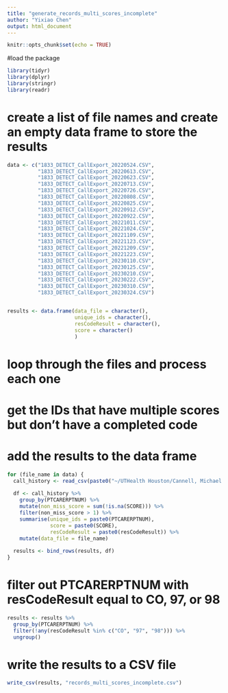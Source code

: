 ```yaml
---
title: "generate_records_multi_scores_incomplete"
author: "Yixiao Chen"
output: html_document
---
```


```r
knitr::opts_chunk$set(echo = TRUE)
```

#load the package
```r
library(tidyr)
library(dplyr)
library(stringr)
library(readr)
```

# create a list of file names and create an empty data frame to store the results
```r
data <- c("1833_DETECT_CallExport_20220524.CSV",
          "1833_DETECT_CallExport_20220613.CSV",
          "1833_DETECT_CallExport_20220623.CSV",
          "1833_DETECT_CallExport_20220713.CSV",
          "1833_DETECT_CallExport_20220726.CSV",
          "1833_DETECT_CallExport_20220808.CSV",
          "1833_DETECT_CallExport_20220825.CSV",
          "1833_DETECT_CallExport_20220912.CSV",
          "1833_DETECT_CallExport_20220922.CSV",
          "1833_DETECT_CallExport_20221011.CSV",
          "1833_DETECT_CallExport_20221024.CSV",
          "1833_DETECT_CallExport_20221109.CSV",
          "1833_DETECT_CallExport_20221123.CSV",
          "1833_DETECT_CallExport_20221209.CSV",
          "1833_DETECT_CallExport_20221223.CSV",
          "1833_DETECT_CallExport_20230110.CSV",
          "1833_DETECT_CallExport_20230125.CSV",
          "1833_DETECT_CallExport_20230210.CSV",
          "1833_DETECT_CallExport_20230222.CSV",
          "1833_DETECT_CallExport_20230310.CSV",
          "1833_DETECT_CallExport_20230324.CSV")


results <- data.frame(data_file = character(),
                      unique_ids = character(),
                      resCodeResult = character(),
                      score = character()
                      )
```

# loop through the files and process each one
# get the IDs that have multiple scores but don't have a completed code
# add the results to the data frame
```r
for (file_name in data) {
  call_history <- read_csv(paste0("~/UTHealth Houston/Cannell, Michael B - Outbound call logs/", file_name))
  
  df <- call_history %>%
    group_by(PTCARERPTNUM) %>%
    mutate(non_miss_score = sum(!is.na(SCORE))) %>%
    filter(non_miss_score > 1) %>%
    summarise(unique_ids = paste0(PTCARERPTNUM),
              score = paste0(SCORE),
              resCodeResult = paste0(resCodeResult)) %>%
    mutate(data_file = file_name)
  
  results <- bind_rows(results, df)
}
```

# filter out PTCARERPTNUM with resCodeResult equal to CO, 97, or 98
```r
results <- results %>%
  group_by(PTCARERPTNUM) %>%
  filter(!any(resCodeResult %in% c("CO", "97", "98"))) %>%
  ungroup()
```

# write the results to a CSV file
```r
write_csv(results, "records_multi_scores_incomplete.csv")
```

